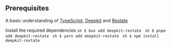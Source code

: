 ## Prerequisites
A basic understanding of [TypeScript](https://www.typescriptlang.org), [Deepkit](https://deepkit.io) and [Restate](https://restate.dev)

Install the required dependencies
<Tabs>
  <Tab title="bun">
    ```sh
    $ bun add deepkit-restate
    ```
  </Tab>
  <Tab title="pnpm">
    ```sh
    $ pnpm add deepkit-restate
    ```
  </Tab>
  <Tab title="yarn">
    ```sh
    $ yarn add deepkit-restate
    ```
  </Tab>
  <Tab title="npm">
    ```sh
    $ npm install deepkit-restate
    ```
  </Tab>
</Tabs>
